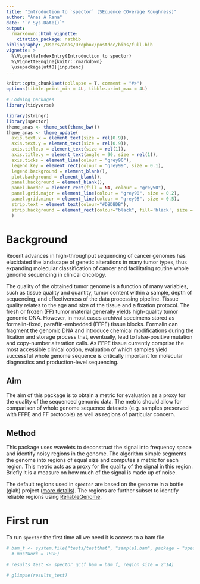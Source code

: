 ```yaml
--- 
title: "Introduction to `spector` (SEquence COverage Roughness)"
author: "Anas A Rana"
date: "`r Sys.Date()`"
output: 
  rmarkdown::html_vignette:
    citation_package: natbib
bibliography: /Users/anas/Dropbox/postdoc/bibs/full.bib
vignette: >
  %\VignetteIndexEntry{Introduction to spector}
  %\VignetteEngine{knitr::rmarkdown}
  \usepackage[utf8]{inputenc}
---
```


```r
knitr::opts_chunk$set(collapse = T, comment = "#>")
options(tibble.print_min = 4L, tibble.print_max = 4L)

# Lodaing packages
library(tidyverse)

library(stringr)
library(spector)
theme_anas <- theme_set(theme_bw())
theme_anas <- theme_update(
  axis.text.x = element_text(size = rel(0.9)),
  axis.text.y = element_text(size = rel(0.9)),
  axis.title.x = element_text(size = rel(1)),
  axis.title.y = element_text(angle = 90, size = rel(1)),
  axis.ticks = element_line(colour = "grey90"),
  legend.key = element_rect(colour = "grey99", size = 0.1),
  legend.background = element_blank(),
  plot.background = element_blank(),
  panel.background = element_blank(),
  panel.border = element_rect(fill = NA, colour = "grey50"),
  panel.grid.major = element_line(colour = "grey90", size = 0.2),
  panel.grid.minor = element_line(colour = "grey98", size = 0.5),
  strip.text = element_text(colour="#DBDBDB"),
  strip.background = element_rect(colour="black", fill='black', size = 0.2)
  )
```

# Background

Recent advances in high-throughput sequencing of cancer genomes has elucidated the landscape of genetic alterations in many tumor types, thus expanding molecular classification of cancer and facilitating routine whole genome sequencing in clinical oncology.

The quality of the obtained tumor genome is a function of many variables, such as tissue quality and quantity, tumor content within a sample, depth of sequencing, and effectiveness of the data processing pipeline. Tissue quality relates to the age and size of the tissue and a fixation protocol. The fresh or frozen (FF) tumor material generally yields high-quality tumor genomic DNA. However, in most cases archival specimens stored as formalin-fixed, paraffin-embedded (FFPE) tissue blocks. Formalin can fragment the genomic DNA and introduce chemical modifications during the fixation and storage process that, eventually, lead to false-positive mutation and copy-number alteration calls. As FFPE tissue currently comprise the most accessible clinical option, evaluation of which samples yield successful whole genome sequence is critically important for molecular diagnostics and production-level sequencing.

## Aim

The aim of this package is to obtain a metric for evaluation as a proxy for the quality of the sequenced genomic data. The metric should allow for comparison of whole genome sequence datasets (e.g. samples preserved with FFPE and FF protocols) as well as regions of particular concern.

## Method

This package uses wavelets to deconstruct the signal into frequency space and identify noisy regions in the genome. The algorithm simple segments the genome into regions of equal size and computes a metric for each region. This metric acts as a proxy for the quality of the signal in this region. Briefly it is a measure on how much of the signal is made up of noise. 

The default regions used in `spector` are based on the genome in a bottle (giab) project ([more details](http://jimb.stanford.edu/giab/)). The regions are further subset to identify reliable regions using [ReliableGenome](http://github.com/popitsch/wtchg-rg).

# First run

To run `spector` the first time all we need it is access to a bam file. 

```r

# bam_f <- system.file("tests/testthat", "sample1.bam", package = "spector", 
  # mustWork = TRUE)

# results_test <- spector_qc(f_bam = bam_f, region_size = 2^14)

# glimpse(results_test)

```
